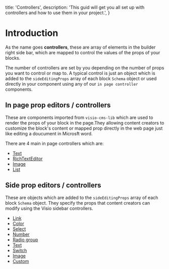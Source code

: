   title: 'Controllers',
  description:
    'This guid will get you all set up with controllers and how to use them in your project.',
}


# Introduction

As the name goes **controllers**, these are array of elements in the builder right side bar, which are mapped to control the values of the props of your blocks. 

The number of controllers are set by you depending on the number of props you want to control or map to. A typical control is just an object which is added to the `sideEditingProps`  array of each block `Schema` object or used directly in your component using any of our `in page controller` components.

## In page prop editors / controllers
These are components imported from `visio-cms-lib` which are used to render the props of your block in the page.They allowing content creators to customize the block's content or mapped prop directly in the web page just like editing a doucument in Microsft word.

There are 4 main in page controllers which are:
- [Text](/in-page-text-controller)
- [RichTextEditor](/in-page-rich-text-editor-controller)
- [Image](/in-page-image-controller)
- [List](/in-page-list-controller)

## Side prop editors / controllers
These are objects which are added to the `sideEditingProps`  array of each block `Schema` object. They specify the props that content creators can modify using the Visio sidebar controllers.

- [Link](/side-editing-link-controller)
- [Color](/side-editing-color-controller)
- [Select](/side-editing-select-controller)
- [Number](/side-editing-number-controller)
- [Radio group](/side-editing-radio-group-controller)
- [Text](/side-editing-text-controller)
- [Switch](/side-editing-switch-controller)
- [Image](/side-editing-image-controller)
- [Custom]('/side-editing-custom-controller')